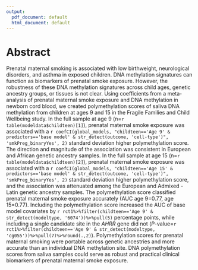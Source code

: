 ```yaml
---
output:
  pdf_document: default
  html_document: default
---
```


# Abstract

Prenatal maternal smoking is associated with low birthweight, neurological disorders, and asthma in exposed children.  DNA methylation signatures can function as biomarkers of prenatal smoke exposure. However, the robustness of these DNA methylation signatures across child ages, genetic ancestry groups, or tissues is not clear. Using coefficients from a meta-analysis of prenatal maternal smoke exposure and DNA methylation in newborn cord blood, we created polymethylation scores of saliva DNA methylation from children at ages 9 and 15 in the Fragile Families and Child Wellbeing study. In the full sample at age 9 (n=`r table(modeldata$childteen)[1]`), prenatal maternal smoke exposure was associated with a `r coefCI(global_models, "childteen=='Age 9' & predictors=='base model' & str_detect(outcome, 'cell-type')", 'smkPreg_binaryYes', 2)` standard deviation higher polymethylation score. The direction and magnitude of the association was consistent in European and African genetic ancestry samples. In the full sample at age 15 (n=`r table(modeldata$childteen)[2]`), prenatal maternal smoke exposure was associated with a `r coefCI(global_models, "childteen=='Age 15' & predictors=='base model' & str_detect(outcome, 'cell-type')", 'smkPreg_binaryYes', 2)` standard deviation higher polymethylation score, and the association was attenuated among the European and Admixed - Latin genetic ancestry samples. The polymethylation score classified prenatal maternal smoke exposure accurately (AUC age 9=0.77, age 15=0.77). Including the polymethylation score increased the AUC of base model covariates by `r rct1%>%filter(childteen=='Age 9' & str_detect(modeltype, '6074'))%>%pull(5)` percentage points, while including a single candidate site in the *AHRR* gene did not (*P*-value=`r rct1%>%filter(childteen=='Age 9' & str_detect(modeltype, 'cg055'))%>%pull(7)%>%round(.,2)`). Polymethylation scores for prenatal maternal smoking were portable across genetic ancestries and more accurate than an individual DNA methylation site. DNA polymethylation scores from saliva samples could serve as robust and practical clinical biomarkers of prenatal maternal smoke exposure. 
